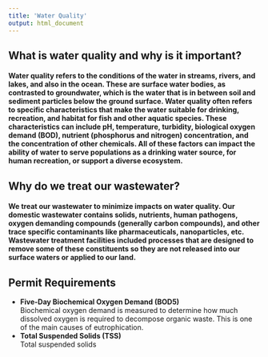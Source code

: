 ```yaml
---
title: 'Water Quality'
output: html_document
---
```


## What is water quality and why is it important?

#### Water quality refers to the conditions of the water in streams, rivers, and lakes, and also in the ocean. These are surface water bodies, as contrasted to groundwater, which is the water that is in between soil and sediment particles below the ground surface. Water quality often refers to specific characteristics that make the water suitable for drinking, recreation, and habitat for fish and other aquatic species. These characteristics can include pH, temperature, turbidity, biological oxygen demand (BOD), nutrient (phosphorus and nitrogen) concentration, and the concentration of other chemicals. All of these factors can impact the ability of water to serve populations as a drinking water source, for human recreation, or support a diverse ecosystem. 

## Why do we treat our wastewater?

#### We treat our wastewater to minimize impacts on water quality. Our domestic wastewater contains solids, nutrients, human pathogens, oxygen demanding compounds (generally carbon compounds), and other trace specific contaminants like pharmaceuticals, nanoparticles, etc. Wastewater treatment facilities included processes that are designed to remove some of these constituents so they are not released into our surface waters or applied to our land.

## Permit Requirements
* **Five-Day Biochemical Oxygen Demand (BOD5)**  
	Biochemical oxygen demand is measured to determine how much dissolved oxygen is required to decompose organic waste. This is one of the main causes of eutrophication.
* **Total Suspended Solids (TSS)**  
  Total suspended solids 
